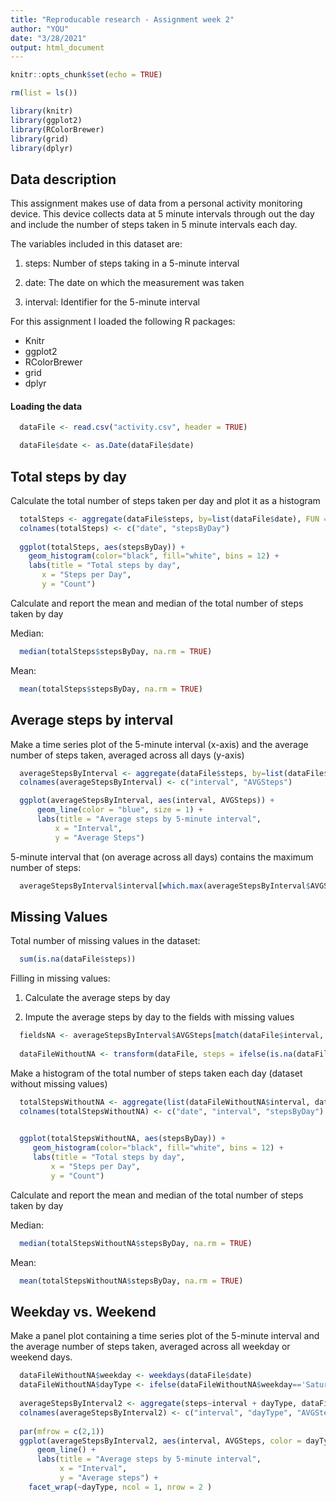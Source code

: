 ---
title: "Reproducable research - Assignment week 2"
author: "YOU"
date: "3/28/2021"
output: html_document
---

```{r setup, include=FALSE}
knitr::opts_chunk$set(echo = TRUE)
```

```{r, echo = FALSE}

rm(list = ls())

library(knitr)
library(ggplot2)
library(RColorBrewer)
library(grid)
library(dplyr)

```


## Data description

This assignment makes use of data from a personal activity monitoring device. This device collects data at 5 minute intervals through out the day and include the number of steps taken in 5 minute intervals each day.


The variables included in this dataset are:

1. steps: Number of steps taking in a 5-minute interval

2. date: The date on which the measurement was taken

3. interval: Identifier for the 5-minute interval


For this assignment I loaded the following R packages:

- Knitr
- ggplot2
- RColorBrewer
- grid
- dplyr


#### Loading the data

```{r}
  dataFile <- read.csv("activity.csv", header = TRUE)

  dataFile$date <- as.Date(dataFile$date)
```



## Total steps by day


Calculate the total number of steps taken per day and plot it as a histogram

```{r, echo = FALSE}
  totalSteps <- aggregate(dataFile$steps, by=list(dataFile$date), FUN = sum, na.rm = TRUE)
  colnames(totalSteps) <- c("date", "stepsByDay")
  
  ggplot(totalSteps, aes(stepsByDay)) + 
    geom_histogram(color="black", fill="white", bins = 12) + 
    labs(title = "Total steps by day",
       x = "Steps per Day", 
       y = "Count")

```


Calculate and report the mean and median of the total number of steps taken by day

Median: 
```{r, echo = TRUE}
  median(totalSteps$stepsByDay, na.rm = TRUE)
```

Mean: 
```{r, echo = TRUE}
  mean(totalSteps$stepsByDay, na.rm = TRUE)
```



## Average steps by interval 

Make a time series plot of the 5-minute interval (x-axis) and the average number of steps taken, averaged across all days (y-axis)

```{r, echo = TRUE}
  averageStepsByInterval <- aggregate(dataFile$steps, by=list(dataFile$interval), FUN = mean, na.rm = TRUE)
  colnames(averageStepsByInterval) <- c("interval", "AVGSteps")

  ggplot(averageStepsByInterval, aes(interval, AVGSteps)) + 
      geom_line(color = "blue", size = 1) + 
      labs(title = "Average steps by 5-minute interval",
          x = "Interval", 
          y = "Average Steps")

```


5-minute interval that (on average across all days) contains the maximum number of steps: 
```{r, echo = TRUE} 
  averageStepsByInterval$interval[which.max(averageStepsByInterval$AVGSteps)]
```


## Missing Values


Total number of missing values in the dataset:
```{r, echo = TRUE}
  sum(is.na(dataFile$steps))
```


Filling in missing values: 

1. Calculate the average steps by day

2. Impute the average steps by day to the fields with missing values

```{r, echo = TRUE}
  fieldsNA <- averageStepsByInterval$AVGSteps[match(dataFile$interval, averageStepsByInterval$interval)]
  
  dataFileWithoutNA <- transform(dataFile, steps = ifelse(is.na(dataFile$steps), yes = fieldsNA, no = dataFile$steps))
```


Make a histogram of the total number of steps taken each day (dataset without missing values)

```{r, echo = TRUE}
  totalStepsWithoutNA <- aggregate(list(dataFileWithoutNA$interval, dataFileWithoutNA$steps), by=list(dataFileWithoutNA$date), FUN = sum) 
  colnames(totalStepsWithoutNA) <- c("date", "interval", "stepsByDay")

  
  ggplot(totalStepsWithoutNA, aes(stepsByDay)) + 
     geom_histogram(color="black", fill="white", bins = 12) + 
     labs(title = "Total steps by day",
         x = "Steps per Day", 
         y = "Count")
```

Calculate and report the mean and median of the total number of steps taken by day

Median: 
```{r, echo = TRUE}
  median(totalStepsWithoutNA$stepsByDay, na.rm = TRUE)
```

Mean: 
```{r, echo = TRUE}
  mean(totalStepsWithoutNA$stepsByDay, na.rm = TRUE)
```



## Weekday vs. Weekend


Make a panel plot containing a time series plot of the 5-minute interval and the average number of steps taken, averaged across all weekday or weekend days. 

```{r, echo = TRUE}
  dataFileWithoutNA$weekday <- weekdays(dataFile$date)
  dataFileWithoutNA$dayType <- ifelse(dataFileWithoutNA$weekday=='Saturday' | dataFileWithoutNA$weekday=='Sunday', 'Weekend','Weekday')
  
  averageStepsByInterval2 <- aggregate(steps~interval + dayType, dataFileWithoutNA, FUN = mean, na.rm = TRUE)
  colnames(averageStepsByInterval2) <- c("interval", "dayType", "AVGSteps")
  
  par(mfrow = c(2,1))
  ggplot(averageStepsByInterval2, aes(interval, AVGSteps, color = dayType)) +
      geom_line() +
      labs(title = "Average steps by 5-minute interval", 
           x = "Interval", 
           y = "Average steps") + 
    facet_wrap(~dayType, ncol = 1, nrow = 2 )

``` 
